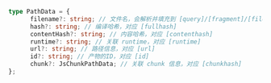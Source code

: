 ```ts
type PathData = {
      filename?: string; // 文件名，会解析并填充到 [query]/[fragment]/[file]/[path]/[base]/[name]/[ext] 等中
      hash?: string; // 编译哈希，对应 [fullhash]
      contentHash?: string; // 内容哈希，对应 [contenthash]
      runtime?: string; // 关联 runtime，对应 [runtime]
      url?: string; // 路径信息，对应 [url]
      id?: string; // 产物的ID，对应 [id]
      chunk?: JsChunkPathData; // 关联 chunk 信息，对应 [chunkhash]
};
```
